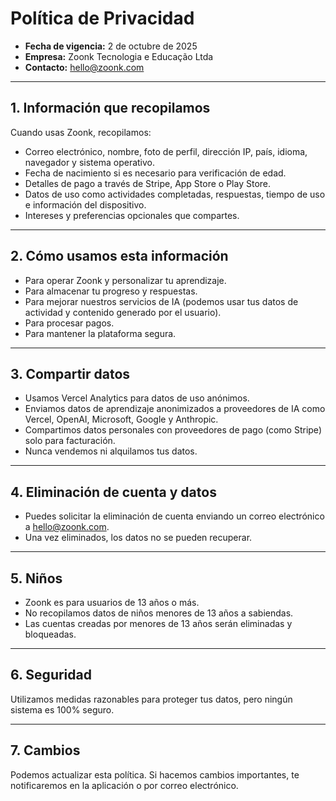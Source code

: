 # Política de Privacidad

- **Fecha de vigencia:** 2 de octubre de 2025
- **Empresa:** Zoonk Tecnologia e Educação Ltda
- **Contacto:** [hello@zoonk.com](mailto:hello@zoonk.com)

---

## 1. Información que recopilamos

Cuando usas Zoonk, recopilamos:

- Correo electrónico, nombre, foto de perfil, dirección IP, país, idioma, navegador y sistema operativo.
- Fecha de nacimiento si es necesario para verificación de edad.
- Detalles de pago a través de Stripe, App Store o Play Store.
- Datos de uso como actividades completadas, respuestas, tiempo de uso e información del dispositivo.
- Intereses y preferencias opcionales que compartes.

---

## 2. Cómo usamos esta información

- Para operar Zoonk y personalizar tu aprendizaje.
- Para almacenar tu progreso y respuestas.
- Para mejorar nuestros servicios de IA (podemos usar tus datos de actividad y contenido generado por el usuario).
- Para procesar pagos.
- Para mantener la plataforma segura.

---

## 3. Compartir datos

- Usamos Vercel Analytics para datos de uso anónimos.
- Enviamos datos de aprendizaje anonimizados a proveedores de IA como Vercel, OpenAI, Microsoft, Google y Anthropic.
- Compartimos datos personales con proveedores de pago (como Stripe) solo para facturación.
- Nunca vendemos ni alquilamos tus datos.

---

## 4. Eliminación de cuenta y datos

- Puedes solicitar la eliminación de cuenta enviando un correo electrónico a [hello@zoonk.com](mailto:hello@zoonk.com).
- Una vez eliminados, los datos no se pueden recuperar.

---

## 5. Niños

- Zoonk es para usuarios de 13 años o más.
- No recopilamos datos de niños menores de 13 años a sabiendas.
- Las cuentas creadas por menores de 13 años serán eliminadas y bloqueadas.

---

## 6. Seguridad

Utilizamos medidas razonables para proteger tus datos, pero ningún sistema es 100% seguro.

---

## 7. Cambios

Podemos actualizar esta política. Si hacemos cambios importantes, te notificaremos en la aplicación o por correo electrónico.
